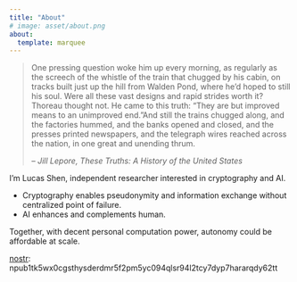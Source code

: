 ```yaml
---
title: "About"
# image: asset/about.png
about:
  template: marquee
---
```

> One pressing question woke him up every morning, as regularly as the screech of the whistle of the train that chugged by his cabin, on tracks built just up the hill from Walden Pond, where he’d hoped to still his soul. Were all these vast designs and rapid strides worth it? Thoreau thought not. He came to this truth: “They are but improved means to an unimproved end.”And still the trains chugged along, and the factories hummed, and the banks opened and closed, and the presses printed newspapers, and the telegraph wires reached across the nation, in one great and unending thrum.
>
> -- <cite>Jill Lepore, These Truths: A History of the United States</cite>

I'm Lucas Shen, independent researcher interested in cryptography and AI.

- Cryptography enables pseudonymity and information exchange without centralized point of failure.  
- AI enhances and complements human.  

Together, with decent personal computation power, autonomy could be affordable at scale.

[nostr](https://github.com/nostr-protocol/nostr): npub1tk5wx0cgsthysderdmr5f2pm5yc094qlsr94l2tcy7dyp7hararqdy62tt

